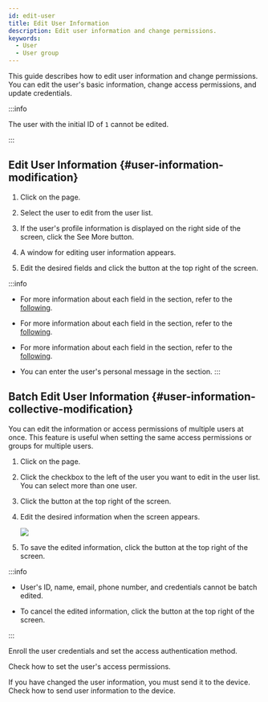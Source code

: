 ```yaml
---
id: edit-user
title: Edit User Information
description: Edit user information and change permissions.
keywords:
  - User
  - User group
---
```


This guide describes how to edit user information and change permissions. You can edit the user's basic information, change access permissions, and update credentials.

:::info

The user with the initial ID of `1` cannot be edited.

:::

## Edit User Information {#user-information-modification}

1. Click <Cmd sid='shell.header.user' /> on the <Cmd sid='shell.header.launcher' /> page.

2. Select the user to edit from the user list.

3. If the user's profile information is displayed on the right side of the screen, click the <Cmd>See More</Cmd> button.

4. A window for editing user information appears.

5. Edit the desired fields and click the <Cmd sid='common.save' /> button at the top right of the screen.

:::info

* For more information about each field in the <Cmd sid='team.user.information' /> section, refer to the [following](add-user-basic-info).

* For more information about each field in the <Cmd sid='team.user.credential.title' /> section, refer to the [following](enroll-credential).

* For more information about each field in the <Cmd sid='team.user.permission.title' /> section, refer to the [following](set-permission).

* You can enter the user's personal message in the <Cmd sid='common.advanced' product='2' /> section.
  :::

## Batch Edit User Information {#user-information-collective-modification}

You can edit the information or access permissions of multiple users at once. This feature is useful when setting the same access permissions or groups for multiple users.

1. Click <Cmd sid='shell.header.user' /> on the <Cmd sid='shell.header.launcher' /> page.

2. Click the checkbox to the left of the user you want to edit in the user list. You can select more than one user.

3. Click the <Cmd sid='common.batchEdit' /> button at the top right of the screen.

4. Edit the desired information when the <Cmd sid='common.batchEdit' /> screen appears.

   <Image src='/img/biostarx-edit-user-batch-edit.png' />

5. To save the edited information, click the <Cmd sid='common.save' /> button at the top right of the screen.

:::info

* User's ID, name, email, phone number, and credentials cannot be batch edited.

* To cancel the edited information, click the <Cmd sid='common.cancel' /> button at the top right of the screen.

:::

<NextStep>
<NextItem to='enroll-credential'>

Enroll the user credentials and set the access authentication method.

</NextItem>
<NextItem to='set-permission'>

Check how to set the user's access permissions.

</NextItem>
<NextItem to='transfer-user-info-to-device'>

If you have changed the user information, you must send it to the device. Check how to send user information to the device.

</NextItem>
</NextStep>
